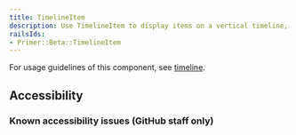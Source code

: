 ```yaml
---
title: TimelineItem
description: Use TimelineItem to display items on a vertical timeline, connected by badge elements.
railsIds:
- Primer::Beta::TimelineItem
---
```



For usage guidelines of this component, see [timeline](/components/timeline).

## Accessibility

### Known accessibility issues (GitHub staff only)

 <AccessibilityLink label="TimelineItem"/>